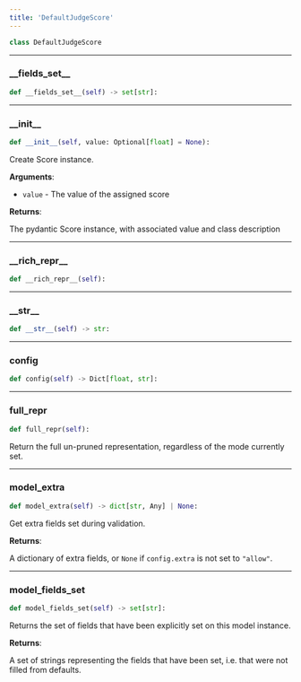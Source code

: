 ```yaml
---
title: 'DefaultJudgeScore'
---
```


```python
class DefaultJudgeScore
```



---

### \_\_fields\_set\_\_

```python
def __fields_set__(self) -> set[str]:
```



---

### \_\_init\_\_

```python
def __init__(self, value: Optional[float] = None):
```

Create Score instance.

**Arguments**:

- `value` - The value of the assigned score



**Returns**:

The pydantic Score instance, with associated value and class description

---

### \_\_rich\_repr\_\_

```python
def __rich_repr__(self):
```



---

### \_\_str\_\_

```python
def __str__(self) -> str:
```



---

### config

```python
def config(self) -> Dict[float, str]:
```



---

### full\_repr

```python
def full_repr(self):
```

Return the full un-pruned representation, regardless of the mode currently set.

---

### model\_extra

```python
def model_extra(self) -> dict[str, Any] | None:
```

Get extra fields set during validation.

**Returns**:

A dictionary of extra fields, or `None` if `config.extra` is not set to `"allow"`.

---

### model\_fields\_set

```python
def model_fields_set(self) -> set[str]:
```

Returns the set of fields that have been explicitly set on this model instance.

**Returns**:

A set of strings representing the fields that have been set,
i.e. that were not filled from defaults.